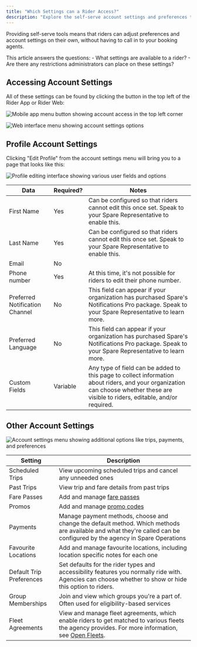 ```yaml
---
title: "Which Settings can a Rider Access?"
description: "Explore the self-serve account settings and preferences that riders can manage independently in the Spare Rider App and web interface."
---
```


Providing self-serve tools means that riders can adjust preferences and account settings on their own, without having to call in to your booking agents.

<Tip>
This article answers the questions:
- What settings are available to a rider?
- Are there any restrictions administrators can place on these settings?
</Tip>

## Accessing Account Settings

All of these settings can be found by clicking the button in the top left of the Rider App or Rider Web:

![Mobile app menu button showing account access in the top left corner](/images/spare-rider/settings/mobile-app-menu-button.png)

![Web interface menu showing account settings options](/images/spare-rider/settings/web-interface-menu.png)

## Profile Account Settings

Clicking "Edit Profile" from the account settings menu will bring you to a page that looks like this:

![Profile editing interface showing various user fields and options](/images/spare-rider/settings/profile-editing-interface.png)

| Data | Required? | Notes |
|------|-----------|-------|
| First Name | Yes | Can be configured so that riders cannot edit this once set. Speak to your Spare Representative to enable this. |
| Last Name | Yes | Can be configured so that riders cannot edit this once set. Speak to your Spare Representative to enable this. |
| Email | No | |
| Phone number | Yes | At this time, it's not possible for riders to edit their phone number. |
| Preferred Notification Channel | No | This field can appear if your organization has purchased Spare's Notifications Pro package. Speak to your Spare Representative to learn more. |
| Preferred Language | No | This field can appear if your organization has purchased Spare's Notifications Pro package. Speak to your Spare Representative to learn more. |
| Custom Fields | Variable | Any type of field can be added to this page to collect information about riders, and your organization can choose whether these are visible to riders, editable, and/or required. |

## Other Account Settings

![Account settings menu showing additional options like trips, payments, and preferences](/images/spare-rider/settings/account-settings-menu.png)

| Setting | Description |
|---------|-------------|
| Scheduled Trips | View upcoming scheduled trips and cancel any unneeded ones |
| Past Trips | View trip and fare details from past trips |
| Fare Passes | Add and manage [fare passes](https://help.sparelabs.com/en/articles/8993996-creating-and-editing-fare-passes) |
| Promos | Add and manage [promo codes](https://help.sparelabs.com/en/articles/8988652-creating-and-applying-promo-codes) |
| Payments | Manage payment methods, choose and change the default method. Which methods are available and what they're called can be configured by the agency in Spare Operations |
| Favourite Locations | Add and manage favourite locations, including location specific notes for each one |
| Default Trip Preferences | Set defaults for the rider types and accessibility features you normally ride with. Agencies can choose whether to show or hide this option to riders. |
| Group Memberships | Join and view which groups you're a part of. Often used for eligibility-based services |
| Fleet Agreements | View and manage fleet agreements, which enable riders to get matched to various fleets the agency provides. For more information, see [Open Fleets](https://help.sparelabs.com/en/articles/8984415-about-spare-s-open-fleets). |
